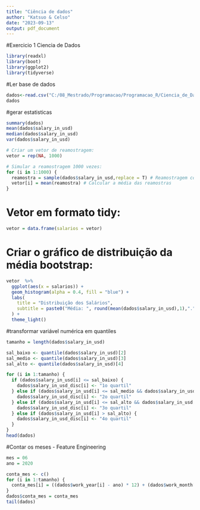 ```yaml
---
title: "Ciência de dados"
author: "Katsuo & Celso"
date: "2023-09-13"
output: pdf_document
---
```

#Exercicio 1 Ciencia de Dados
```r
library(readxl)
library(boot)
library(ggplot2)
library(tidyverse)
```

#Ler base de dados
```r
dados<-read.csv("C:/08_Mestrado/Programacao/Programacao_R/Ciencia_de_Dados/ds_salaries.csv")
dados
```
#gerar estatisticas
```r
summary(dados)
mean(dados$salary_in_usd) 
median(dados$salary_in_usd)
var(dados$salary_in_usd) 
```
```r
# Criar um vetor de reamostragem:
vetor = rep(NA, 1000)

# Simular a reamostragem 1000 vezes:
for (i in 1:1000) {
  reamostra = sample(dados$salary_in_usd,replace = T) # Reamostragem com reposição
  vetor[i] = mean(reamostra) # Calcular a média das reamostras
}
```

# Vetor em formato tidy:
```r
vetor = data.frame(salarios = vetor)
```

# Criar o gráfico de distribuição da média bootstrap:

```r
vetor  %>%
  ggplot(aes(x = salarios)) +
  geom_histogram(alpha = 0.4, fill = "blue") +
  labs(
    title = "Distribuição dos Salários",
    subtitle = paste0("Média: ", round(mean(dados$salary_in_usd),1),".")
  ) + 
  theme_light()
```
#transformar variável numérica em quantiles

```r
tamanho = length(dados$salary_in_usd)

sal_baixo <- quantile(dados$salary_in_usd)[2]
sal_medio <- quantile(dados$salary_in_usd)[3]
sal_alto <- quantile(dados$salary_in_usd)[4]

for (i in 1:tamanho) {
  if (dados$salary_in_usd[i] <= sal_baixo) {
    dados$salary_in_usd_disc[i] <- "1o quartil"
  } else if (dados$salary_in_usd[i] <= sal_medio && dados$salary_in_usd[i] > sal_baixo) {
    dados$salary_in_usd_disc[i] <- "2o quartil"
  } else if (dados$salary_in_usd[i] <= sal_alto && dados$salary_in_usd[i] > sal_medio) {
    dados$salary_in_usd_disc[i] <- "3o quartil"
  } else if (dados$salary_in_usd[i] > sal_alto) {
    dados$salary_in_usd_disc[i] <- "4o quartil"
  }
}
head(dados)
```
#Contar os meses - Feature Engineering

```r
mes = 06
ano = 2020

conta_mes <- c()
for (i in 1:tamanho) {
  conta_mes[i] = ((dados$work_year[i] - ano) * 12) + (dados$work_month[i] - mes)
}
dados$conta_mes = conta_mes
tail(dados)
```


